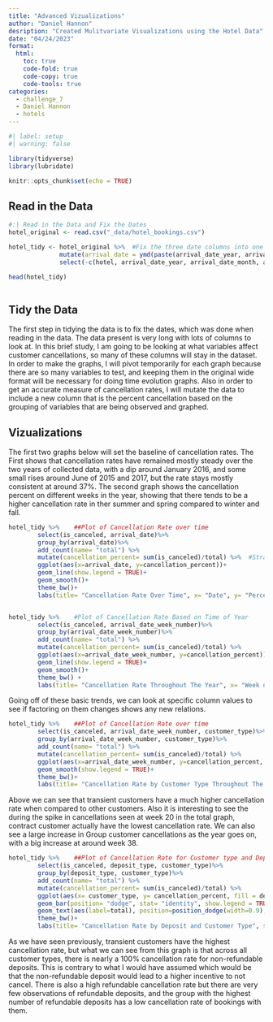 ```yaml
---
title: "Advanced Vizualizations"
author: "Daniel Hannon"
desription: "Created Mulitvariate Visualizations using the Hotel Data"
date: "04/24/2023"
format:
  html:
    toc: true
    code-fold: true
    code-copy: true
    code-tools: true
categories:
  - challenge_7
  - Daniel Hannon
  - hotels
---
```


```r
#| label: setup
#| warning: false

library(tidyverse)
library(lubridate)

knitr::opts_chunk$set(echo = TRUE)
```

## Read in the Data

```r
#:| Read in the Data and Fix the Dates
hotel_original <- read.csv("_data/hotel_bookings.csv")

hotel_tidy <- hotel_original %>%  #Fix the three date columns into one Column
              mutate(arrival_date = ymd(paste(arrival_date_year, arrival_date_month, arrival_date_day_of_month, sep= "_"))) %>%
              select(-c(hotel, arrival_date_year, arrival_date_month, arrival_date_day_of_month, lead_time, meal, booking_changes, adr, required_car_parking_spaces, total_of_special_requests, reservation_status, reservation_status_date))

head(hotel_tidy)
              
```

## Tidy the Data

The first step in tidying the data is to fix the dates, which was done when reading in the data. The data present is very long with lots of columns to look at. In this brief study, I am going to be looking at what variables affect customer cancellations, so many of these columns will stay in the dataset. In order to make the graphs, I will pivot temporarily for each graph because there are so many variables to test, and keeping them in the original wide format will be necessary for doing time evolution graphs. Also in order to get an accurate measure of cancellation rates, I will mutate the data to include a new column that is the percent cancellation based on the grouping of variables that are being observed and graphed.

## Vizualizations

The first two graphs below will set the baseline of cancellation rates. The First shows that cancellation rates have remained mostly steady over the two years of collected data, with a dip around January 2016, and some small rises around June of 2015 and 2017, but the rate stays mostly consistent at around 37%. The second graph shows the cancellation percent on different weeks in the year, showing that there tends to be a higher cancellation rate in ther summer and spring compared to winter and fall.

```r
hotel_tidy %>%    ##Plot of Cancellation Rate over time  
        select(is_canceled, arrival_date)%>%
        group_by(arrival_date)%>%
        add_count(name= "total") %>%
        mutate(cancellation_percent= sum(is_canceled)/total) %>%  #Strange Peak at 12/08/15
        ggplot(aes(x=arrival_date, y=cancellation_percent))+
        geom_line(show.legend = TRUE)+
        geom_smooth()+
        theme_bw()+ 
        labs(title= "Cancellation Rate Over Time", x= "Date", y= "Percenatage of Cancellations")


hotel_tidy %>%    #Plot of Cancellation Rate Based on Time of Year
        select(is_canceled, arrival_date_week_number)%>%
        group_by(arrival_date_week_number)%>%
        add_count(name= "total") %>%
        mutate(cancellation_percent= sum(is_canceled)/total) %>%
        ggplot(aes(x=arrival_date_week_number, y=cancellation_percent))+
        geom_line(show.legend = TRUE)+
        geom_smooth()+
        theme_bw() + 
        labs(title= "Cancellation Rate Throughout The Year", x= "Week of the Year", y= "Percenatage of Cancellations")

```

Going off of these basic trends, we can look at specific column values to see if factoring on them changes shows any new relations.

```r
hotel_tidy %>%    ##Plot of Cancellation Rate over time  
        select(is_canceled, arrival_date_week_number, customer_type)%>%
        group_by(arrival_date_week_number, customer_type)%>%
        add_count(name= "total") %>%
        mutate(cancellation_percent= sum(is_canceled)/total) %>%
        ggplot(aes(x=arrival_date_week_number, y=cancellation_percent, color = customer_type))+
        geom_smooth(show.legend = TRUE)+
        theme_bw()+
        labs(title= "Cancellation Rate by Customer Type Throughout The Year", x= "Week of the Year", y= "Percenatage of Cancellations", color= "Customer Type")

```

Above we can see that transient customers have a much higher cancellation rate when compared to other customers. Also it is interesting to see the during the spike in cancellations seen at week 20 in the total graph, contract customer actually have the lowest cancellation rate. We can also see a large increase in Group customer cancellations as the year goes on, with a big increase at around week 38.

```r
hotel_tidy %>%    ##Plot of Cancellation Rate for Customer type and Deposit type
        select(is_canceled, deposit_type, customer_type)%>%
        group_by(deposit_type, customer_type)%>%
        add_count(name= "total") %>%
        mutate(cancellation_percent= sum(is_canceled)/total) %>%
        ggplot(aes(x= customer_type, y= cancellation_percent, fill = deposit_type)) +
        geom_bar(position= "dodge", stat= "identity", show.legend = TRUE)+
        geom_text(aes(label=total), position=position_dodge(width=0.9), vjust=-0.2) +
        theme_bw()+
        labs(title= "Cancellation Rate by Deposit and Customer Type", subtitle= "The number above each bar indicates the number of observations of that variable combination", x= "Customer Type", y= "Percenatage of Cancellations", fill= "Deposit Type")

```

As we have seen previously, transient customers have the highest cancellation rate, but what we can see from this graph is that across all customer types, there is nearly a 100% cancellation rate for non-refundable deposits. This is contrary to what I would have assumed which would be that the non-refundable deposit would lead to a higher incentive to not cancel. There is also a high refundable cancellation rate but there are very few observations of refundable deposits, and the group with the highest number of refundable deposits has a low cancellation rate of bookings with them.
